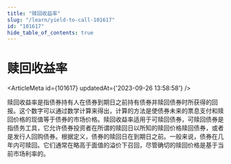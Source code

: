 ```yaml
---
title: "赎回收益率"
slug: "/learn/yield-to-call-101617"
id: "101617"
hide_table_of_contents: true
---
```



# 赎回收益率

<ArticleMeta id={101617} updatedAt={'2023-09-26 13:58:58'} />
<div className='border-solid border-b border-t-0 my-4 border-[var(--ifm-color-gray-300)]' />

赎回收益率是指债券持有人在债券到期日之前持有债券并赎回债券时所获得的回报。这个数字可以通过数学计算来得出，计算的方法是使债券未来的票息支付和赎回价格的现值等于债券的市场价格。赎回收益率适用于可赎回债券，可赎回债券是指债务工具，它允许债券投资者在所谓的赎回日以所知的赎回价格赎回债券，或者是发行人回购债券。根据定义，债券的赎回日在到期日之前。一般来说，债券在几年内可赎回。它们通常在略高于面值的溢价下召回，尽管确切的赎回价格是基于当前市场利率的。
